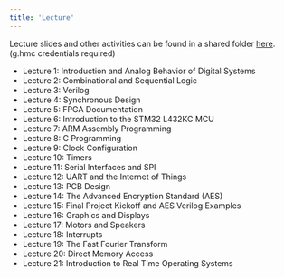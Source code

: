 ```yaml
---
title: 'Lecture'
---
```


Lecture slides and other activities can be found in a shared folder [here](). (g.hmc credentials required)

* Lecture 1: Introduction and Analog Behavior of Digital Systems 
* Lecture 2: Combinational and Sequential Logic
* Lecture 3: Verilog 
* Lecture 4: Synchronous Design
* Lecture 5: FPGA Documentation
* Lecture 6: Introduction to the STM32 L432KC MCU
* Lecture 7: ARM Assembly Programming
* Lecture 8: C Programming
* Lecture 9: Clock Configuration
* Lecture 10: Timers
* Lecture 11: Serial Interfaces and SPI 
* Lecture 12: UART and the Internet of Things
* Lecture 13: PCB Design
* Lecture 14: The Advanced Encryption Standard (AES)
* Lecture 15: Final Project Kickoff and AES Verilog Examples
* Lecture 16: Graphics and Displays
* Lecture 17: Motors and Speakers
* Lecture 18: Interrupts
* Lecture 19: The Fast Fourier Transform 
* Lecture 20: Direct Memory Access 
* Lecture 21: Introduction to Real Time Operating Systems